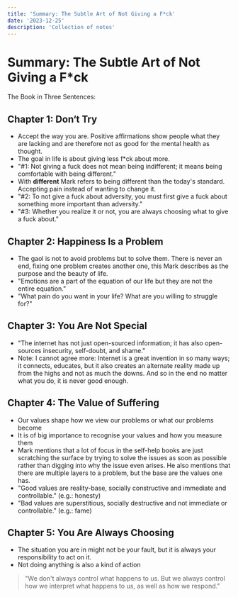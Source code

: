 ```yaml
---
title: 'Summary: The Subtle Art of Not Giving a F*ck'
date: '2023-12-25'
description: 'Collection of notes'
---
```


# Summary: The Subtle Art of Not Giving a F*ck

The Book in Three Sentences: 

## Chapter 1: Don‘t Try
- Accept the way you are. Positive affirmations show people what they are lacking and are therefore not as good for the mental health as thought.
- The goal in life is about giving less f*ck about more. 
- "#1: Not giving a fuck does not mean being indifferent; it means being comfortable with being different." 
- With **different** Mark refers to being different than the today's standard. Accepting pain instead of wanting to change it.
- "#2: To not give a fuck about adversity, you must first give a fuck about something more important than adversity."
- "#3: Whether you realize it or not, you are always choosing what to give a fuck about."

## Chapter 2: Happiness Is a Problem
- The gaol is not to avoid problems but to solve them. There is never an end, fixing one problem creates another one, this Mark describes as the purpose and the beauty of life. 
- "Emotions are a part of the equation of our life but they are not the entire equation." 
- "What pain do you want in your life? What are you willing to struggle for?"

## Chapter 3: You Are Not Special
- "The internet has not just open-sourced information; it has also open-sources insecurity, self-doubt, and shame."
- Note: I cannot agree more: Internet is a great invention in so many ways; it connects, educates, but it also creates an alternate reality made up from the highs and not as much the downs.
And so in the end no matter what you do, it is never good enough.

## Chapter 4: The Value of Suffering
- Our values shape how we view our problems or what our problems become
- It is of big importance to recognise your values and how you measure them
- Mark mentions that a lot of focus in the self-help books are just scratching the surface by trying to solve the issues as soon as possible rather than digging into why the issue even arises.
He also mentions that there are multiple layers to a problem, but the base are the values one has.
- "Good values are reality-base, socially constructive and immediate and controllable." (e.g.: honesty)
- "Bad values are superstitious, socially destructive and not immediate or controllable." (e.g.: fame)

## Chapter 5: You Are Always Choosing
- The situation you are in might not be your fault, but it is always your responsibility to act on it.
- Not doing anything is also a kind of action
> "We don't always control what happens to us. But we always control how we interpret what happens to us, as well as how we respond."
